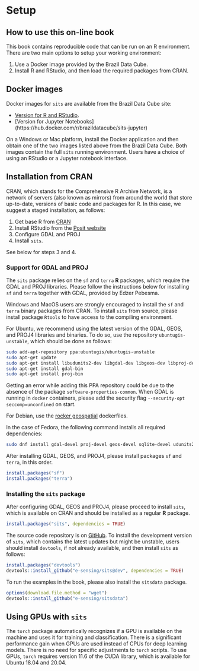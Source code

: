 # Setup {.unnumbered}

## How to use this on-line book {.unnumbered}

This book contains reproducible code that can be run on an R environment. There are two main options to setup your working environment:

1. Use a Docker image provided by the Brazil Data Cube.
2. Install R and RStudio, and then load the required packages from CRAN.

## Docker images {.unnumbered}

Docker images for `sits` are available from the Brazil Data Cube site:

- [Version for R and RStudio](https://hub.docker.com/r/brazildatacube/sits-rstudio).
- [Version for Jupyter Notebooks] (https://hub.docker.com/r/brazildatacube/sits-jupyter)

On a Windows or Mac platform, install the Docker application and then obtain one of the two images listed above from the Brazil Data Cube. Both images contain the full `sits` running environment. Users have a choice of using an RStudio or a Jupyter notebook interface. 



## Installation from CRAN {.unnumbered}

CRAN, which stands for the Comprehensive R Archive Network, is a network of servers (also known as mirrors) from around the world that store up-to-date, versions of basic code and packages for R. In this case, we suggest a staged installation, as follows:

1. Get base R from [CRAN](https://cran.r-project.org/) 
2. Install RStudio from the [Posit website](https://posit.co/)
3. Configure GDAL and PROJ
4. Install `sits`. 

See below for steps 3 and 4.

### Support for GDAL and PROJ {.unnumbered}

The `sits` package relies on the `sf` and `terra` **R** packages, which require the GDAL and PROJ libraries. Please follow the instructions below for installing `sf` and `terra` together with GDAL, provided by Edzer Pebesma.

Windows and MacOS users are strongly encouraged to install the `sf` and `terra` binary packages from CRAN. To install `sits` from source, please install package `Rtools` to have access to the compiling environment.

For Ubuntu, we recommend using the latest version of the GDAL, GEOS, and PROJ4 libraries and binaries. To do so, use the repository `ubuntugis-unstable`, which should be done as follows:

``` sh
sudo add-apt-repository ppa:ubuntugis/ubuntugis-unstable
sudo apt-get update
sudo apt-get install libudunits2-dev libgdal-dev libgeos-dev libproj-dev 
sudo apt-get install gdal-bin
sudo apt-get install proj-bin
```

Getting an error while adding this PPA repository could be due to the absence of the package `software-properties-common`. When GDAL is running in `docker` containers, please add the security flag `--security-opt seccomp=unconfined` on start. 

For Debian,  use the [rocker geospatial](https://github.com/rocker-org/geospatial) dockerfiles. 

In the case of Fedora, the following command installs all required dependencies:

``` sh
sudo dnf install gdal-devel proj-devel geos-devel sqlite-devel udunits2-devel
```

After installing GDAL, GEOS, and PROJ4, please install packages `sf` and `terra`, in this order.

```r
install.packages("sf")
install.packages("terra")
```

### Installing the `sits` package {.unnumbered}

After configuring GDAL, GEOS and PROJ4, please proceed to install `sits`,  which is available on CRAN and should be installed as a regular **R** package.

```r
install.packages("sits", dependencies = TRUE)
```

The source code repository is on [GitHub](https://github.com/e-sensing/sits). To install the development version of `sits`, which contains the latest updates but might be unstable, users should install `devtools`, if not already available, and then install `sits` as follows:

```r
install.packages("devtools")
devtools::install_github("e-sensing/sits@dev", dependencies = TRUE)
```

To run the examples in the book, please also install the `sitsdata` package.

```r
options(download.file.method = "wget")
devtools::install_github("e-sensing/sitsdata")
```


## Using GPUs with `sits` {.unnumbered}

The `torch` package automatically recognizes if a GPU is available on the machine and uses it for training and classification. There is a significant performance gain when GPUs are used instead of CPUs for deep learning models. There is no need for specific adjustments to `torch` scripts.  To use GPUs, `torch` requires version 11.6 of the CUDA library, which is available for Ubuntu 18.04 and 20.04. 
 
